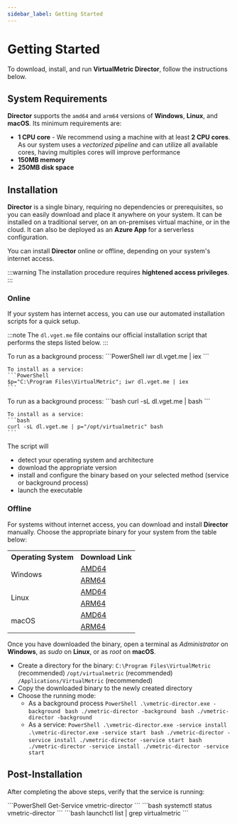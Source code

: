 ```yaml
---
sidebar_label: Getting Started
---
```


# Getting Started

To download, install, and run **VirtualMetric Director**, follow the instructions below.

## System Requirements

**Director** supports the `amd64` and `arm64` versions of **Windows**, **Linux**, and **macOS**. Its minimum requirements are:

- **1 CPU core** - We recommend using a machine with at least **2 CPU cores**. As our system uses a _vectorized pipeline_ and can utilize all available cores, having multiples cores will improve performance
- **150MB memory**
- **250MB disk space**

## Installation

**Director** is a single binary, requiring no dependencies or prerequisites, so you can easily download and place it anywhere on your system. It can be installed on a traditional server, on an on-premises virtual machine, or in the cloud. It can also be deployed as an **Azure App** for a serverless configuration.

You can install **Director** online or offline, depending on your system's internet access.

:::warning
The installation procedure requires **hightened access privileges**.
:::

### Online

If your system has internet access, you can use our automated installation scripts for a quick setup.

:::note
The `dl.vget.me` file contains our official installation script that performs the steps listed below.
:::

<Tabs>
  <TabItem value="powershell" label="PowerShell" default>  
    To run as a background process:
    ```PowerShell
    iwr dl.vget.me | iex
    ```

    To install as a service:
    ```PowerShell
    $p="C:\Program Files\VirtualMetric"; iwr dl.vget.me | iex
    ```
  </TabItem>
  <TabItem value="bash" label="Bash">  
    To run as a background process:
    ```bash
    curl -sL dl.vget.me | bash
    ```

    To install as a service:
    ```bash
    curl -sL dl.vget.me | p="/opt/virtualmetric" bash
    ```
  </TabItem>
</Tabs>

The script will

- detect your operating system and architecture
- download the appropriate version
- install and configure the binary based on your selected method (service or background process)
- launch the executable

### Offline

For systems without internet access, you can download and install **Director** manually. Choose the appropriate binary for your system from the table below:

<table>
  <tr><th>Operating System</th><th>Download Link</th></tr>
  <tr>
    <td rowspan="2">Windows</td>
    <td><a href="https://dl.vget.me/windows/amd64/vmetric-director.exe">AMD64</a></td>
  </tr>
  <tr><td><a href="https://dl.vget.me/windows/arm64/vmetric-director.exe">ARM64</a></td></tr>
  <tr>
    <td rowspan="2">Linux</td>
    <td><a href="https://dl.vget.me/linux/amd64/vmetric-director">AMD64</a></td>
  </tr>
  <tr><td><a href="https://dl.vget.me/linux/arm64/vmetric-director">ARM64</a></td></tr>
  <tr>
    <td rowspan="2">macOS</td>
    <td><a href="https://dl.vget.me/darwin/amd64/vmetric-director">AMD64</a></td>
  </tr>
  <tr><td><a href="https://dl.vget.me/darwin/arm64/vmetric-director">ARM64</a></td></tr>
</table>

Once you have downloaded the binary, open a terminal as _Administrator_ on **Windows**, as _sudo_ on **Linux**, or as _root_ on **macOS**.

* Create a directory for the binary:
    <Tabs>
      <TabItem value="windows" label="Windows" default>
        `C:\Program Files\VirtualMetric` (recommended)
      </TabItem>
      <TabItem value="linux" label="Linux">
        `/opt/virtualmetric` (recommended)
      </TabItem>
      <TabItem value="mac" label="macOS">
        `/Applications/VirtualMetric` (recommended)
      </TabItem>
    </Tabs>
* Copy the downloaded binary to the newly created directory
* Choose the running mode:
  * As a background process
    <Tabs>
      <TabItem value="windows" label="Windows">
        ```PowerShell
        .\vmetric-director.exe -background
        ```
      </TabItem>
      <TabItem value="linux" label="Linux">
        ```bash
        ./vmetric-director -background
        ```
      </TabItem>
      <TabItem value="macos" label="macOS">
        ```bash
        ./vmetric-director -background
        ```
      </TabItem>
    </Tabs>
  * As a service:
    <Tabs>
      <TabItem value="windows" label="Windows">
        ```PowerShell
        .\vmetric-director.exe -service install
        .\vmetric-director.exe -service start
        ```
      </TabItem>
      <TabItem value="linux" label="Linux">
        ```bash
        ./vmetric-director -service install
        ./vmetric-director -service start
        ```
      </TabItem>
      <TabItem value="macos" label="macOS">
        ```bash
        ./vmetric-director -service install
        ./vmetric-director -service start
        ```
      </TabItem>
    </Tabs>

## Post-Installation

After completing the above steps, verify that the service is running:

<Tabs>
  <TabItem value="windows" label="Windows">
    ```PowerShell
    Get-Service vmetric-director
    ```
  </TabItem>
  <TabItem value="linux" label="Linux">
    ```bash
    systemctl status vmetric-director
    ```
  </TabItem>
  <TabItem value="macos" label="macOS">
    ```bash
    launchctl list | grep virtualmetric
    ```
  </TabItem>
</Tabs>

